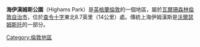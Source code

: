{{infobox UK place
|country =   英格蘭
|map_type =   Greater London
|region= 倫敦
|population= 11,355
|official_name=             Highams Park
|london_borough=          Waltham Forest
|constituency_westminster=      [[青福德和伍德福德格林_(英國國會選區)|青福德和伍德福德格林]]
|post_town=          LONDON
|postcode_area=           E
|postcode_district =      E4 
|dial_code=      020
|os_grid_reference=     TQ375915
|latitude=                 51.6059
|longitude=                -0.0151
}}   
'''海伊漢姆斯公園'''（Highams Park）是[[英格蘭|英格蘭]][[倫敦|倫敦]]的一個地區，屬於[[瓦爾珊森林倫敦自治市|瓦爾珊森林倫敦自治市]]，位於[[查令十字|查令十字]]東北8.7英里（14公里）處。傳統上海伊姆漢斯是[[沃爾瑟姆斯托|沃爾瑟姆斯托]]的一部分。
{{倫敦地區}}

[[Category:倫敦地區|Category:倫敦地區]]